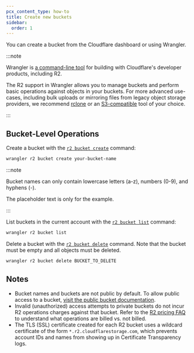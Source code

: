 ```yaml
---
pcx_content_type: how-to
title: Create new buckets
sidebar:
  order: 1
---
```


You can create a bucket from the Cloudflare dashboard or using Wrangler.

:::note

Wrangler is [a command-line tool](/workers/wrangler/install-and-update/) for building with Cloudflare's developer products, including R2.

The R2 support in Wrangler allows you to manage buckets and perform basic operations against objects in your buckets. For more advanced use-cases, including bulk uploads or mirroring files from legacy object storage providers, we recommend [rclone](/r2/examples/rclone/) or an [S3-compatible](/r2/api/s3/) tool of your choice.

:::

## Bucket-Level Operations

Create a bucket with the [`r2 bucket create`](/workers/wrangler/commands/#r2-bucket-create) command:

```sh
wrangler r2 bucket create your-bucket-name
```

:::note

Bucket names can only contain lowercase letters (a-z), numbers (0-9), and hyphens (-).

The placeholder text is only for the example.

:::

List buckets in the current account with the [`r2 bucket list`](/workers/wrangler/commands/#r2-bucket-list) command:

```sh
wrangler r2 bucket list
```

Delete a bucket with the [`r2 bucket delete`](/workers/wrangler/commands/#r2-bucket-delete) command. Note that the bucket must be empty and all objects must be deleted.

```sh
wrangler r2 bucket delete BUCKET_TO_DELETE
```

## Notes

- Bucket names and buckets are not public by default. To allow public access to a bucket, [visit the public bucket documentation](/r2/buckets/public-buckets/).
- Invalid (unauthorized) access attempts to private buckets do not incur R2 operations charges against that bucket. Refer to the [R2 pricing FAQ](/r2/pricing/#frequently-asked-questions) to understand what operations are billed vs. not billed.
- The TLS (SSL) certificate created for each R2 bucket uses a wildcard certificate of the form `*.r2.cloudflarestorage.com`, which prevents account IDs and names from showing up in Certificate Transparency logs.
